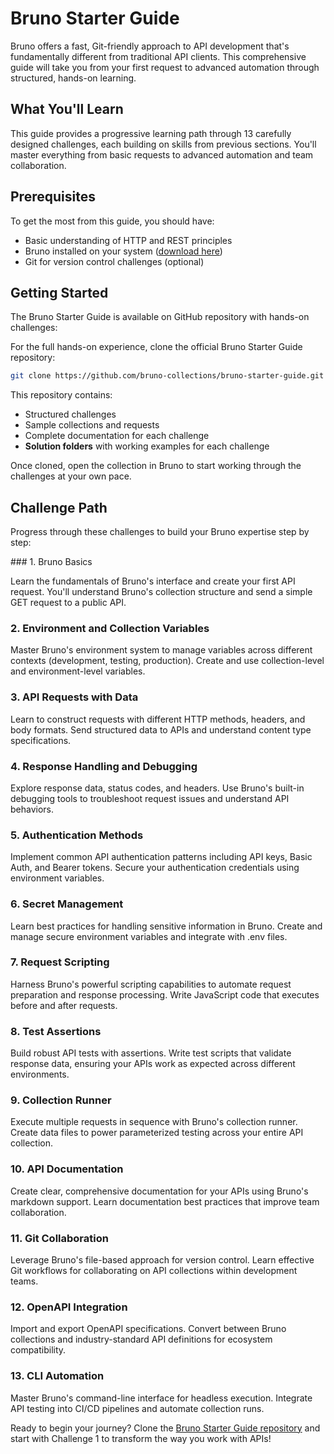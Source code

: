 
# Bruno Starter Guide

Bruno offers a fast, Git-friendly approach to API development that's fundamentally different from traditional API clients. This comprehensive guide will take you from your first request to advanced automation through structured, hands-on learning.

## What You'll Learn

This guide provides a progressive learning path through 13 carefully designed challenges, each building on skills from previous sections. You'll master everything from basic requests to advanced automation and team collaboration.

## Prerequisites

To get the most from this guide, you should have:

- Basic understanding of HTTP and REST principles
- Bruno installed on your system ([download here](https://www.usebruno.com/downloads))
- Git for version control challenges (optional)

## Getting Started

The Bruno Starter Guide is available on GitHub repository with hands-on challenges:

For the full hands-on experience, clone the official Bruno Starter Guide repository:

```bash
git clone https://github.com/bruno-collections/bruno-starter-guide.git
```

This repository contains:
- Structured challenges
- Sample collections and requests
- Complete documentation for each challenge
- **Solution folders** with working examples for each challenge

Once cloned, open the collection in Bruno to start working through the challenges at your own pace.

## Challenge Path

Progress through these challenges to build your Bruno expertise step by step:

<Steps>
### 1. Bruno Basics

Learn the fundamentals of Bruno's interface and create your first API request. You'll understand Bruno's collection structure and send a simple GET request to a public API.

### 2. Environment and Collection Variables

Master Bruno's environment system to manage variables across different contexts (development, testing, production). Create and use collection-level and environment-level variables.

### 3. API Requests with Data

Learn to construct requests with different HTTP methods, headers, and body formats. Send structured data to APIs and understand content type specifications.

### 4. Response Handling and Debugging

Explore response data, status codes, and headers. Use Bruno's built-in debugging tools to troubleshoot request issues and understand API behaviors.

### 5. Authentication Methods

Implement common API authentication patterns including API keys, Basic Auth, and Bearer tokens. Secure your authentication credentials using environment variables.

### 6. Secret Management

Learn best practices for handling sensitive information in Bruno. Create and manage secure environment variables and integrate with .env files.

### 7. Request Scripting

Harness Bruno's powerful scripting capabilities to automate request preparation and response processing. Write JavaScript code that executes before and after requests.

### 8. Test Assertions

Build robust API tests with assertions. Write test scripts that validate response data, ensuring your APIs work as expected across different environments.

### 9. Collection Runner

Execute multiple requests in sequence with Bruno's collection runner. Create data files to power parameterized testing across your entire API collection.

### 10. API Documentation

Create clear, comprehensive documentation for your APIs using Bruno's markdown support. Learn documentation best practices that improve team collaboration.

### 11. Git Collaboration

Leverage Bruno's file-based approach for version control. Learn effective Git workflows for collaborating on API collections within development teams.

### 12. OpenAPI Integration

Import and export OpenAPI specifications. Convert between Bruno collections and industry-standard API definitions for ecosystem compatibility.

### 13. CLI Automation

Master Bruno's command-line interface for headless execution. Integrate API testing into CI/CD pipelines and automate collection runs.
</Steps>

Ready to begin your journey? Clone the [Bruno Starter Guide repository](https://github.com/bruno-collections/bruno-starter-guide) and start with Challenge 1 to transform the way you work with APIs!